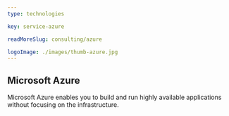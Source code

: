 ```yaml
---
type: technologies

key: service-azure

readMoreSlug: consulting/azure

logoImage: ./images/thumb-azure.jpg
---
```


## Microsoft Azure

Microsoft Azure enables you to build and run highly available applications without focusing on the infrastructure.